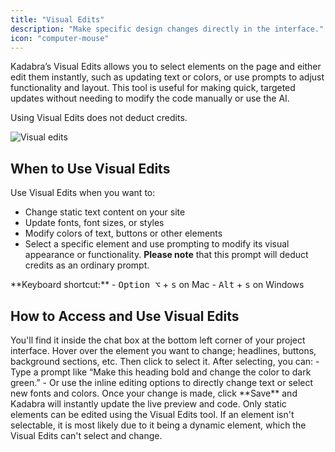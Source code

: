 ```yaml
---
title: "Visual Edits"
description: "Make specific design changes directly in the interface."
icon: "computer-mouse"
---
```


Kadabra’s Visual Edits allows you to select elements on the page and either edit them instantly, such as updating text or colors, or use prompts to adjust functionality and layout. This tool is useful for making quick, targeted updates without needing to modify the code manually or use the AI.

<Note>
  Using Visual Edits does not deduct credits. 
</Note>

![Visual edits](/assets/features/images/visual-edits.png)

## When to Use Visual Edits

Use Visual Edits when you want to:

- Change static text content on your site
- Update fonts, font sizes, or styles
- Modify colors of text, buttons or other elements
- Select a specific element and use prompting to modify its visual appearance or functionality. **Please note** that this prompt will deduct credits as an ordinary prompt. 

<Tip>
  **Keyboard shortcut:**
  - <kbd>Option ⌥</kbd> + <kbd>s</kbd> on Mac  
  - <kbd>Alt</kbd> + <kbd>s</kbd> on Windows
</Tip>

## How to Access and Use Visual Edits
<Steps>
  <Step title="Locate Visual Edits">
    You'll find it inside the chat box at the bottom left corner of your project interface.
  </Step>
  <Step title="Click the Edit button to activate Visual Edits">
  </Step>
  <Step title="Select the Element">
    Hover over the element you want to change; headlines, buttons, background sections, etc. Then click to select it.
  </Step>
  <Step title="Edit via Prompt or Direct Input">
    After selecting, you can:
   - Type a prompt like “Make this heading bold and change the color to dark green.”
   - Or use the inline editing options to directly change text or select new fonts and colors.
  </Step>
  <Step title="Apply and Review">
    Once your change is made, click **Save** and Kadabra will instantly update the live preview and code.
  </Step>
</Steps>
    
<Warning>
  Only static elements can be edited using the Visual Edits tool. If an element isn't selectable, it is most likely due to it being a dynamic element, which the Visual Edits can't select and change. 
</Warning>
